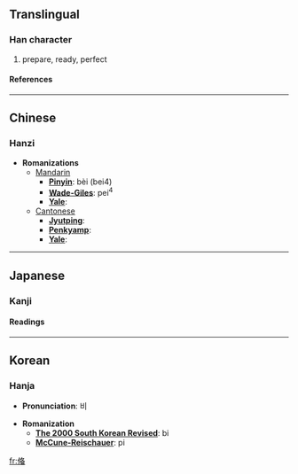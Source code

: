 {{see|備}}

==Translingual==
===Han character===
{{Han char|rad=人|as=09|sn=11|four=|canj=人中竹田 (OLHW)}}
# prepare, ready, perfect
====References====
{{Han ref|kx=0112.071|dkj=00922|hdz=10189.060|uh=5079|ud=20601}}
----

==Chinese==
===Hanzi===


* '''Romanizations'''
** [[Mandarin]]
*** '''[[Pinyin]]''': bèi (bei4)
*** '''[[Wade-Giles]]''': pei<sup>4</sup>
*** '''[[Yale]]''': 
**[[Cantonese]]
***'''[[Jyutping]]''':
***'''[[Penkyamp]]''': 
***'''[[Yale]]''': 


----
==Japanese==
===Kanji===
{{ja-kanji|grade=|rs=人09}}
====Readings====
{{ja-readings|on=[[び]] (bi)|kun=[[そなえる]] (sonaeru), [[そなわる]] (sonawaru), [[そなえ]] (sonae)}}


----
==Korean==
===Hanja===

* '''Pronunciation''': 비

* '''Romanization'''
** '''[[The 2000 South Korean Revised Romanization|The 2000 South Korean Revised]]''': bi
** '''[[McCune-Reischauer]]''': pi


[[fr:偹]]